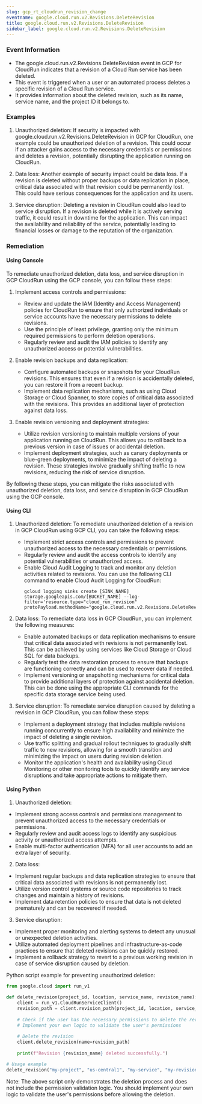 ```yaml
--- 
slug: gcp_rt_cloudrun_revision_change
eventname: google.cloud.run.v2.Revisions.DeleteRevision
title: google.cloud.run.v2.Revisions.DeleteRevision
sidebar_label: google.cloud.run.v2.Revisions.DeleteRevision
---
```

                       
### Event Information

- The google.cloud.run.v2.Revisions.DeleteRevision event in GCP for CloudRun indicates that a revision of a Cloud Run service has been deleted.
- This event is triggered when a user or an automated process deletes a specific revision of a Cloud Run service.
- It provides information about the deleted revision, such as its name, service name, and the project ID it belongs to.


### Examples

1. Unauthorized deletion: If security is impacted with google.cloud.run.v2.Revisions.DeleteRevision in GCP for CloudRun, one example could be unauthorized deletion of a revision. This could occur if an attacker gains access to the necessary credentials or permissions and deletes a revision, potentially disrupting the application running on CloudRun.

2. Data loss: Another example of security impact could be data loss. If a revision is deleted without proper backups or data replication in place, critical data associated with that revision could be permanently lost. This could have serious consequences for the application and its users.

3. Service disruption: Deleting a revision in CloudRun could also lead to service disruption. If a revision is deleted while it is actively serving traffic, it could result in downtime for the application. This can impact the availability and reliability of the service, potentially leading to financial losses or damage to the reputation of the organization.

### Remediation

#### Using Console

To remediate unauthorized deletion, data loss, and service disruption in GCP CloudRun using the GCP console, you can follow these steps:

1. Implement access controls and permissions:
   - Review and update the IAM (Identity and Access Management) policies for CloudRun to ensure that only authorized individuals or service accounts have the necessary permissions to delete revisions.
   - Use the principle of least privilege, granting only the minimum required permissions to perform deletion operations.
   - Regularly review and audit the IAM policies to identify any unauthorized access or potential vulnerabilities.

2. Enable revision backups and data replication:
   - Configure automated backups or snapshots for your CloudRun revisions. This ensures that even if a revision is accidentally deleted, you can restore it from a recent backup.
   - Implement data replication mechanisms, such as using Cloud Storage or Cloud Spanner, to store copies of critical data associated with the revisions. This provides an additional layer of protection against data loss.

3. Enable revision versioning and deployment strategies:
   - Utilize revision versioning to maintain multiple versions of your application running on CloudRun. This allows you to roll back to a previous version in case of issues or accidental deletion.
   - Implement deployment strategies, such as canary deployments or blue-green deployments, to minimize the impact of deleting a revision. These strategies involve gradually shifting traffic to new revisions, reducing the risk of service disruption.

By following these steps, you can mitigate the risks associated with unauthorized deletion, data loss, and service disruption in GCP CloudRun using the GCP console.

#### Using CLI

1. Unauthorized deletion: To remediate unauthorized deletion of a revision in GCP CloudRun using GCP CLI, you can take the following steps:
   - Implement strict access controls and permissions to prevent unauthorized access to the necessary credentials or permissions.
   - Regularly review and audit the access controls to identify any potential vulnerabilities or unauthorized access.
   - Enable Cloud Audit Logging to track and monitor any deletion activities related to revisions. You can use the following CLI command to enable Cloud Audit Logging for CloudRun:
     ```
     gcloud logging sinks create [SINK_NAME] storage.googleapis.com/[BUCKET_NAME] --log-filter='resource.type="cloud_run_revision" protoPayload.methodName="google.cloud.run.v2.Revisions.DeleteRevision"'
     ```

2. Data loss: To remediate data loss in GCP CloudRun, you can implement the following measures:
   - Enable automated backups or data replication mechanisms to ensure that critical data associated with revisions is not permanently lost. This can be achieved by using services like Cloud Storage or Cloud SQL for data backups.
   - Regularly test the data restoration process to ensure that backups are functioning correctly and can be used to recover data if needed.
   - Implement versioning or snapshotting mechanisms for critical data to provide additional layers of protection against accidental deletion. This can be done using the appropriate CLI commands for the specific data storage service being used.

3. Service disruption: To remediate service disruption caused by deleting a revision in GCP CloudRun, you can follow these steps:
   - Implement a deployment strategy that includes multiple revisions running concurrently to ensure high availability and minimize the impact of deleting a single revision.
   - Use traffic splitting and gradual rollout techniques to gradually shift traffic to new revisions, allowing for a smooth transition and minimizing the impact on users during revision deletion.
   - Monitor the application's health and availability using Cloud Monitoring or other monitoring tools to quickly identify any service disruptions and take appropriate actions to mitigate them.

#### Using Python

1. Unauthorized deletion:
- Implement strong access controls and permissions management to prevent unauthorized access to the necessary credentials or permissions.
- Regularly review and audit access logs to identify any suspicious activity or unauthorized access attempts.
- Enable multi-factor authentication (MFA) for all user accounts to add an extra layer of security.

2. Data loss:
- Implement regular backups and data replication strategies to ensure that critical data associated with revisions is not permanently lost.
- Utilize version control systems or source code repositories to track changes and maintain a history of revisions.
- Implement data retention policies to ensure that data is not deleted prematurely and can be recovered if needed.

3. Service disruption:
- Implement proper monitoring and alerting systems to detect any unusual or unexpected deletion activities.
- Utilize automated deployment pipelines and infrastructure-as-code practices to ensure that deleted revisions can be quickly restored.
- Implement a rollback strategy to revert to a previous working revision in case of service disruption caused by deletion.

Python script example for preventing unauthorized deletion:
```python
from google.cloud import run_v1

def delete_revision(project_id, location, service_name, revision_name):
    client = run_v1.CloudRunServiceClient()
    revision_path = client.revision_path(project_id, location, service_name, revision_name)
    
    # Check if the user has the necessary permissions to delete the revision
    # Implement your own logic to validate the user's permissions
    
    # Delete the revision
    client.delete_revision(name=revision_path)
    
    print(f"Revision {revision_name} deleted successfully.")

# Usage example
delete_revision("my-project", "us-central1", "my-service", "my-revision")
```

Note: The above script only demonstrates the deletion process and does not include the permission validation logic. You should implement your own logic to validate the user's permissions before allowing the deletion.


 